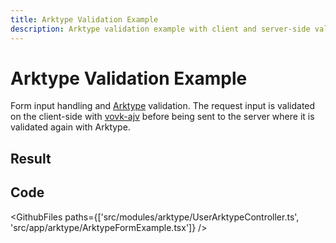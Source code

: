 ```yaml
---
title: Arktype Validation Example
description: Arktype validation example with client and server-side validation
---
```



# Arktype Validation Example

Form input handling and [Arktype](https://https://arktype.io/) validation. The request input is validated on the client-side with [vovk-ajv](https://www.npmjs.com/package/vovk-ajv) before being sent to the server where it is validated again with Arktype.

## Result

<Example>
  <ArktypeFormExample />
</Example>

## Code

<GithubFiles paths={['src/modules/arktype/UserArktypeController.ts', 'src/app/arktype/ArktypeFormExample.tsx']} />
